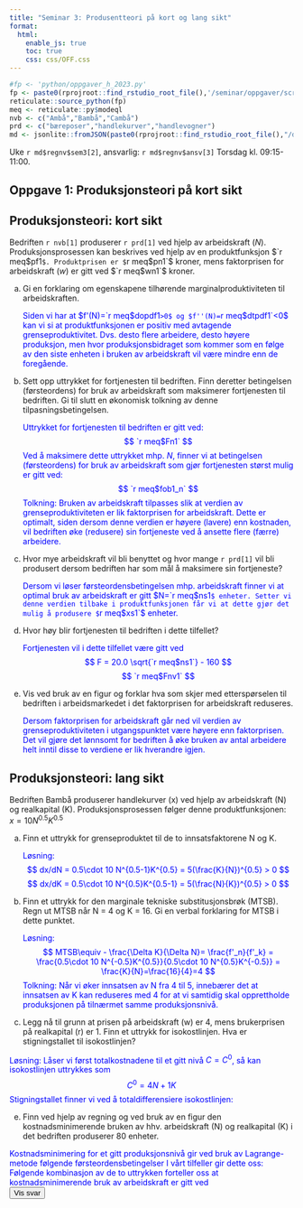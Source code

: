 ```yaml
---
title: "Seminar 3: Produsentteori på kort og lang sikt"
format:
  html:
    enable_js: true
    toc: true
    css: css/OFF.css
---
```



```r
#fp <- 'python/oppgaver_h_2023.py'
fp <- paste0(rprojroot::find_rstudio_root_file(),'/seminar/oppgaver/script/abc.py')
reticulate::source_python(fp)
meq <- reticulate::py$modeql
nvb <- c("Ambå","Bambå","Cambå")
prd <- c("bæreposer","handlekurver","handlevogner")
md <- jsonlite::fromJSON(paste0(rprojroot::find_rstudio_root_file(),"/data-raw/metadata.json"))
```

Uke `r md$regnv$sem3[2]`, ansvarlig: `r md$regnv$ansv[3]`
Torsdag kl. 09:15-11:00.


## Oppgave 1: Produksjonsteori på kort sikt
## Produksjonsteori: kort sikt 
Bedriften `r nvb[1]` produserer `r prd[1]` ved hjelp av arbeidskraft  ($N$). Produksjonsprosessen kan beskrives ved hjelp av en produktfunksjon $`r meq$pf1`$. Produktprisen er $`r meq$pn1`$ kroner, mens faktorprisen for arbeidskraft ($w$) er gitt ved $`r meq$wn1`$ 
kroner.

a) Gi en forklaring om egenskapene tilhørende marginalproduktiviteten til arbeidskraften.
<div class="answer hidden">
Siden vi har at $f'(N)=`r meq$dopdf1`>0$ og $f''(N)=`r meq$dtpdf1`<0$ kan vi si at produktfunksjonen er positiv
med avtagende grenseproduktivitet. Dvs. desto flere arbeidere, desto høyere produksjon, men hvor produksjonsbidraget som kommer som en følge av den siste enheten i bruken av arbeidskraft vil være mindre enn de foregående.
</div>
a) Sett opp uttrykket for fortjenesten til bedriften. Finn deretter betingelsen (førsteordens) for bruk av arbeidskraft som maksimerer fortjenesten til bedriften. Gi til slutt en økonomisk tolkning av denne tilpasningsbetingelsen.
<div class="answer hidden">
Uttrykket for fortjenesten til bedriften er gitt ved:
$$
`r meq$Fn1`
$$
Ved å maksimere dette uttrykket mhp. $N$, finner vi at betingelsen (førsteordens) for bruk av
arbeidskraft som gjør fortjenesten størst mulig er gitt ved:
$$ `r meq$fob1_n` 
$$ 
Tolkning: Bruken av arbeidskraft tilpasses slik at verdien av grenseproduktiviteten er lik faktorprisen for arbeidskraft. Dette er optimalt, siden dersom denne verdien er høyere (lavere) enn kostnaden, vil bedriften øke (redusere) sin fortjeneste ved å ansette flere (færre) arbeidere.
</div>
a) Hvor mye arbeidskraft vil bli benyttet og hvor mange `r prd[1]` vil bli produsert dersom bedriften har som mål
å maksimere sin fortjeneste?
<div class="answer hidden">
Dersom vi løser førsteordensbetingelsen mhp. arbeidskraft finner vi at optimal bruk av arbeidskraft er gitt 
$N=`r meq$ns1`$ enheter. Setter vi denne verdien tilbake i produktfunksjonen får vi at dette gjør det mulig å produsere $`r meq$xs1`$ enheter.
</div>
a) Hvor høy blir fortjenesten til bedriften i dette tilfellet?
<div class="answer hidden">
Fortjenesten vil i dette tilfellet være gitt ved
$$
F = 20.0 \sqrt{`r meq$ns1`} - 160
$$
$$
`r meq$Fnv1`
$$
</div>
a) Vis ved bruk av en figur og forklar hva som skjer med etterspørselen til bedriften i arbeidsmarkedet i det faktorprisen for arbeidskraft reduseres.
<div class="answer hidden">
Dersom faktorprisen for arbeidskraft går ned vil verdien av grenseproduktiviteten i utgangspunktet være høyere enn
faktorprisen. Det vil gjøre det lønnsomt for bedriften å øke bruken av antal arbeidere helt inntil disse to verdiene er lik hverandre igjen. 
</div>

## Produksjonsteori: lang sikt
Bedriften Bambå produserer handlekurver (x) ved hjelp av arbeidskraft (N) og realkapital (K). Produksjonsprosessen følger denne produktfunksjonen: $x=10N^{0.5}K^{0.5}$

a.  Finn et uttrykk for grenseproduktet til de to innsatsfaktorene N og K. 
<div class="answer hidden">
Løsning:
$$
dx/dN = 0.5\cdot 10 N^{0.5-1}K^{0.5} = 5(\frac{K}{N})^{0.5} > 0
$$
$$
dx/dK = 0.5\cdot 10 N^{0.5}K^{0.5-1} = 5(\frac{N}{K})^{0.5} > 0
$$
</div>
a.  Finn et uttrykk for den marginale tekniske substitusjonsbrøk (MTSB). Regn ut MTSB når N = 4 og K = 16. Gi en verbal forklaring for MTSB i dette punktet.
<div class="answer hidden">
Løsning:
$$
MTSB\equiv - \frac{\Delta K}{\Delta N}= \frac{f'_n}{f'_k} = \frac{0.5\cdot 10 N^{-0.5}K^{0.5}}{0.5\cdot 10 N^{0.5}K^{-0.5}} = \frac{K}{N}=\frac{16}{4}=4
$$
Tolkning: Når vi øker innsatsen av N fra 4 til 5, innebærer det at innsatsen av K kan reduseres med 4 for at vi samtidig skal opprettholde produksjonen på tilnærmet samme produksjonsnivå.
</div>
d.  Legg nå til grunn at prisen på arbeidskraft (w) er $4$, mens brukerprisen på realkapital (r) er $1$. Finn et uttrykk for isokostlinjen. Hva er stigningstallet til isokostlinjen?

<div class="answer hidden">
Løsning: Låser vi først totalkostnadene til et gitt nivå $C=C^{0}$, så kan isokostlinjen uttrykkes som
$$
C^{0} = 4N+1K
$$
Stigningstallet finner vi ved å totaldifferensiere isokostlinjen:
\begin{aligned}
0=4\Delta N + 1\Delta K \\
-4 \Delta K = 1\Delta N \\
\frac{\Delta K}{\Delta N} = - 4/1 = - 4
\end{aligned}
</div>
e.  Finn ved hjelp av regning og ved bruk av en figur den kostnadsminimerende bruken av hhv. arbeidskraft (N) og realkapital (K) i det bedriften produserer $80$ enheter.

<div class="answer hidden">
Kostnadsminimering for et gitt produksjonsnivå gir ved bruk av Lagrange-metode følgende førsteordensbetingelser
\begin{aligned}
MTSB= \frac{f'_{N}}{f'_{K}}  = \frac{w}{r}  \\
80 = 10N^{0.5}K^{0.5}
\end{aligned}
I vårt tilfeller gir dette oss:
\begin{aligned}
MTSB= \frac{K}{N}  = \frac{4}{1} = 4  \Rightarrow K =4N \\
80 = 10N^{0.5}K^{0.5} 
\end{aligned}
Følgende kombinasjon av de to uttrykken forteller oss at kostnadsminimerende bruk av arbeidskraft er gitt ved 
\begin{aligned}
80 = 10N^{0.5}(4N)^{0.5}=10\cdot4^{0.5}N \Rightarrow  N=\frac{40}{20} = 4 \\ 
\text{Mens kostnadsminimerende bruk av kapital er gitt ved} \\
K=4N=4(4)=16 \\
\text{Alternativt} \\
80 = 10(4)^{0.5}K^{0.5} \Leftrightarrow K = (\frac{80}{20})^{2}=16
\end{aligned}
</div>


<button id="show-all-answers">Vis svar</button>
<p class="answer hidden">
</p>

<style>
  .answer {
    color: blue;
  }
</style>
<script>
const answerToggles = document.querySelectorAll(".answer");
const showAllButton = document.getElementById("show-all-answers");

showAllButton.addEventListener("click", () => {
  answerToggles.forEach(answer => {
    answer.classList.toggle("hidden");
  });
});
</script>







